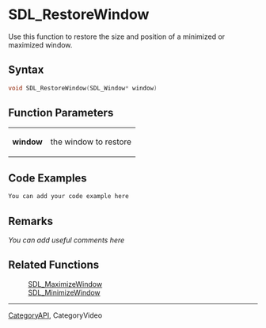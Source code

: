 
= SDL_RestoreWindow =
Use this function to restore the size and position of a minimized or maximized window.


== Syntax ==
<syntaxhighlight lang='c++'>
void SDL_RestoreWindow(SDL_Window* window)
</syntaxhighlight>

== Function Parameters ==
{|
|'''window''' 
|the window to restore
|}

== Code Examples ==
<syntaxhighlight lang='c++'>
You can add your code example here
</syntaxhighlight>

== Remarks ==
''You can add useful comments here''

== Related Functions ==
: [[SDL_MaximizeWindow]]
: [[SDL_MinimizeWindow]]

----
[[CategoryAPI]], CategoryVideo
